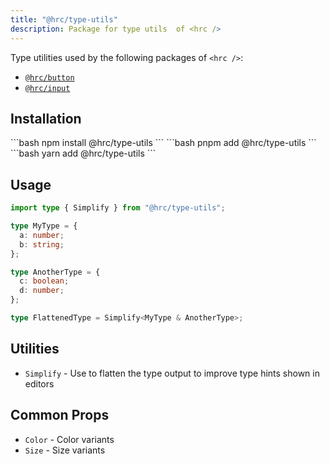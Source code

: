 ```yaml
---
title: "@hrc/type-utils"
description: Package for type utils  of <hrc />
---
```



Type utilities used by the following packages of `<hrc />`:

- [`@hrc/button`](/hrc/packages/button)
- [`@hrc/input`](/hrc/packages/input)

## Installation

<Tabs>
  <TabItem label="npm">
    ```bash
    npm install @hrc/type-utils
    ```
  </TabItem>
  <TabItem label="pnpm">
    ```bash
    pnpm add @hrc/type-utils
    ```
  </TabItem>
  <TabItem label="yarn">
    ```bash
    yarn add @hrc/type-utils
    ```
  </TabItem>
</Tabs>

## Usage

```ts
import type { Simplify } from "@hrc/type-utils";

type MyType = {
  a: number;
  b: string;
};

type AnotherType = {
  c: boolean;
  d: number;
};

type FlattenedType = Simplify<MyType & AnotherType>;
```

## Utilities

- `Simplify` - Use to flatten the type output to improve type hints shown in
  editors

## Common Props

- `Color` - Color variants
- `Size` - Size variants
